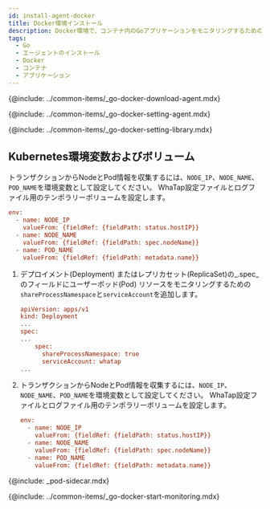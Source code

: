 ```yaml
---
id: install-agent-docker
title: Docker環境インストール
description: Docker環境で、コンテナ内のGoアプリケーションをモニタリングするためのエージェントのインストールを案内します。
tags:
  - Go
  - エージェントのインストール
  - Docker
  - コンテナ
  - アプリケーション
---
```


<!--에이전트 다운로드-->

{@include: ../common-items/_go-docker-download-agent.mdx}

<!--에이전트 설정-->

{@include: ../common-items/_go-docker-setting-agent.mdx} 

<!--Go 라이브러리 설정하기-->

{@include: ../common-items/_go-docker-setting-library.mdx}

## Kubernetes環境変数およびボリューム

<Tabs>
<TabItem value='basic' label='デフォルト' default>

トランザクションからNodeとPod情報を収集するには、`NODE_IP`、`NODE_NAME`、`POD_NAME`を環境変数として設定してください。 WhaTap設定ファイルとログファイル用のテンポラリーボリュームを設定します。

```ini
env:
  - name: NODE_IP
    valueFrom: {fieldRef: {fieldPath: status.hostIP}}
  - name: NODE_NAME
    valueFrom: {fieldRef: {fieldPath: spec.nodeName}}
  - name: POD_NAME
    valueFrom: {fieldRef: {fieldPath: metadata.name}}
```

</TabItem>
<TabItem value='eksfragate' label='EKS Fargate(サポート予定)'>

1.  デプロイメント(Deployment) またはレプリカセット(ReplicaSet)の_.spec_のフィールドにユーザーポッド(Pod) リソースをモニタリングするための`shareProcessNamespace`と`serviceAccount`を追加します。

    ```ini
    apiVersion: apps/v1
    kind: Deployment
    ...
    spec:
    ...
        spec:
          shareProcessNamespace: true
          serviceAccount: whatap
    ...
    ```

2.  トランザクションからNodeとPod情報を収集するには、`NODE_IP`、`NODE_NAME`、`POD_NAME`を環境変数として設定してください。 WhaTap設定ファイルとログファイル用のテンポラリーボリュームを設定します。

    ```ini
    env:
      - name: NODE_IP
        valueFrom: {fieldRef: {fieldPath: status.hostIP}}
      - name: NODE_NAME
        valueFrom: {fieldRef: {fieldPath: spec.nodeName}}
      - name: POD_NAME
        valueFrom: {fieldRef: {fieldPath: metadata.name}}
    ```

{@include: _pod-sidecar.mdx}

</TabItem>
</Tabs>

<!--모니터링 시작하기-->

{@include: ../common-items/_go-docker-start-monitoring.mdx}
